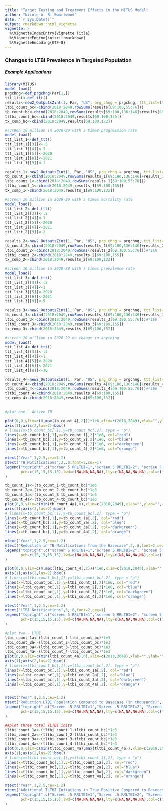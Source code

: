 ```yaml
---
title: "Target Testing and Treatment Effects in the MITUS Model"
author: "Nicole A. B. Swartwood"
date: "`r Sys.Date()`"
output: rmarkdown::html_vignette
vignette: >
  %\VignetteIndexEntry{Vignette Title}
  %\VignetteEngine{knitr::rmarkdown}
  %\VignetteEncoding{UTF-8}
---
```

  
### Changes to LTBI Prevalence in Targeted Population 

##### Example Applications 
```r
library(MITUS)
model_load()
prgchng<-def_prgchng(Par[1,])
ttt_list<-def_ttt()
results<-new2_OutputsZint(1, Par, "US", prg_chng = prgchng, ttt_list=ttt_list)
ltbi_count_bc<-cbind(2018:2049,rowSums(results[69:100,55:76]))
tb_count_bc<-cbind(2018:2049,rowSums(results[69:100,136:146]+results[69:100,189:199]))
tltbi_count_bc<-cbind(2018:2049,results[69:100,155])
tx_comp_bc<-cbind(2018:2049,results[69:100,132])

#screen 10 million in 2020-29 with 5 times progression rate 
model_load()
ttt_list_1<-def_ttt()
ttt_list_1[[3]]<-.5
ttt_list_1[[4]]<-1
ttt_list_1[[5]]<-2020
ttt_list_1[[6]]<-2021
ttt_list_1[[9]]<-1

results_1<-new2_OutputsZint(1, Par, "US", prg_chng = prgchng, ttt_list=ttt_list_1)
tb_count_1<-cbind(2018:2049,rowSums(results_1[69:100,136:146]+results_1[69:100,189:199]))
ltbi_count_1<-cbind(2018:2049,rowSums(results_1[69:100,55:76]))
tltbi_count_1<-cbind(2018:2049,results_1[69:100,155])
tx_comp_1<-cbind(2018:2049,results_1[69:100,132])

#screen 10 million in 2020-29 with 5 times mortality rate 
model_load()
ttt_list_2<-def_ttt()
ttt_list_2[[3]]<-.5
ttt_list_2[[4]]<-1
ttt_list_2[[5]]<-2020
ttt_list_2[[6]]<-2021
ttt_list_2[[9]]<-2

results_2<-new2_OutputsZint(1, Par, "US", prg_chng = prgchng, ttt_list=ttt_list_2)
tb_count_2<-cbind(2018:2049,rowSums(results_2[69:100,136:146]+results_2[69:100,189:199]))#*1E6
ltbi_count_2<-cbind(2018:2049,rowSums(results_2[69:100,55:76]))#*1E6
tltbi_count_2<-cbind(2018:2049,results_2[69:100,155])
tx_comp_2<-cbind(2018:2049,results_2[69:100,132])

#screen 10 million in 2020-29 with 5 times prevalence rate 
model_load()
ttt_list_3<-def_ttt()
ttt_list_3[[3]]<-.5
ttt_list_3[[4]]<-1
ttt_list_3[[5]]<-2020
ttt_list_3[[6]]<-2021
ttt_list_3[[9]]<-5

results_3<-new2_OutputsZint(1, Par, "US", prg_chng = prgchng, ttt_list=ttt_list_3)
tb_count_3<-cbind(2018:2049,rowSums(results_3[69:100,136:146]+results_3[69:100,189:199]))#*1E6
ltbi_count_3<-cbind(2018:2049,rowSums(results_3[69:100,55:76]))#*1E6
tltbi_count_3<-cbind(2018:2049,results_3[69:100,155])
tx_comp_3<-cbind(2018:2049,results_3[69:100,132])

#screen 10 million in 2020-29 no change in anything
model_load()
ttt_list_4<-def_ttt()
ttt_list_4[[3]]<-.5
ttt_list_4[[4]]<-1
ttt_list_4[[5]]<-2020
ttt_list_4[[6]]<-2021
ttt_list_4[[9]]<-10

results_4<-new2_OutputsZint(1, Par, "US", prg_chng = prgchng, ttt_list=ttt_list_4)
tb_count_4<-cbind(2018:2049,rowSums(results_4[69:100,136:146]+results_4[69:100,189:199]))#*1E6
ltbi_count_4<-cbind(2018:2049,rowSums(results_4[69:100,55:76]))#*1E6
tltbi_count_4<-cbind(2018:2049,results_4[69:100,155])
tx_comp_4<-cbind(2018:2049,results_4[69:100,132])


#plot one - Active TB

plot(0,0,ylim=c(0,max(tb_count_4[,2]))*1e6,xlim=c(2018,2049),xlab="",ylab="",axes=F,col=NA)
axis(1);axis(2,las=2);box()
# lines(x=tb_count_bc[,1],y=tb_count_bc[,2], type = "p")
lines(x=tb_count_bc[,1],y=tb_count_1[,2]*1e6, col="red")
lines(x=tb_count_bc[,1],y=tb_count_2[,2]*1e6, col="blue")
lines(x=tb_count_bc[,1],y=tb_count_3[,2]*1e6, col="darkgreen")
lines(x=tb_count_bc[,1],y=tb_count_4[,2]*1e6, col="orange")

mtext("Year",1,2.5,cex=1.2)
mtext("TB Notifications",3,.8,font=2,cex=1)
legend("topright",c("screen 5 RRLTBI=1","screen 5 RRLTBI=2", "screen 5 RRLTBI=5", "screen 5 RRLTBI=10"),cex=1,
       pch=c(15,15,15,15),lwd=c(NA,NA,NA,NA),lty=c(NA,NA,NA,NA),col=c("red", "blue", "darkgreen", "orange"),bg="white",pt.cex=c(1.8,1.8,1.8, 1.8)
)

tb_count_1a<-(tb_count_1-tb_count_bc)*1e6
tb_count_2a<-(tb_count_2-tb_count_bc)*1e6
tb_count_3a<-(tb_count_3-tb_count_bc)*1e6
tb_count_4a<-(tb_count_4-tb_count_bc)*1e6
plot(0,0,ylim=c(min(tb_count_4a),0),xlim=c(2018,2049),xlab="",ylab="",axes=F,col=NA)
axis(1);axis(2,las=2);box()
# lines(x=tb_count_bc[,1],y=tb_count_bc[,2], type = "p")
lines(x=tb_count_bc[,1],y=tb_count_1a[,2], col="red")
lines(x=tb_count_bc[,1],y=tb_count_2a[,2], col="blue")
lines(x=tb_count_bc[,1],y=tb_count_3a[,2], col="darkgreen")
lines(x=tb_count_bc[,1],y=tb_count_4a[,2], col="orange")

mtext("Year",1,2.5,cex=1.2)
mtext("Reduction in TB Notifications from the Basecase",3,.8,font=2,cex=1)
legend("topright",c("screen 5 RRLTBI=1","screen 5 RRLTBI=2", "screen 5 RRLTBI=5", "screen 5 RRLTBI=10"),cex=1,
       pch=c(15,15,15,15),lwd=c(NA,NA,NA,NA),lty=c(NA,NA,NA,NA),col=c("red", "blue", "darkgreen", "orange"),bg="white",pt.cex=c(1.8,1.8,1.8, 1.8)
)

plot(0,0,ylim=c(0,max(ltbi_count_4[,2]))*1e6,xlim=c(2018,2049),xlab="",ylab="",axes=F,col=NA)
axis(1);axis(2,las=2);box()
# lines(x=ltbi_count_bc[,1],y=ltbi_count_bc[,2], type = "p")
lines(x=ltbi_count_bc[,1],y=ltbi_count_1[,2]*1e6, col="red")
lines(x=ltbi_count_bc[,1],y=ltbi_count_2[,2]*1e6, col="blue")
lines(x=ltbi_count_bc[,1],y=ltbi_count_3[,2]*1e6, col="darkgreen")
lines(x=ltbi_count_bc[,1],y=ltbi_count_4[,2]*1e6, col="orange")

mtext("Year",1,2.5,cex=1.2)
mtext("LTBI Notifications",3,.8,font=2,cex=1)
legend("topright",c("screen 5 RRLTBI=1","screen 5 RRLTBI=2", "screen 5 RRLTBI=5", "screen 5 RRLTBI=10"),cex=1,
       pch=c(15,15,15,15),lwd=c(NA,NA,NA,NA),lty=c(NA,NA,NA,NA),col=c("red", "blue", "darkgreen", "orange"),bg="white",pt.cex=c(1.8,1.8,1.8, 1.8)
)

#plot two - LTBI
ltbi_count_1a<-(ltbi_count_1-ltbi_count_bc)*1e3
ltbi_count_2a<-(ltbi_count_2-ltbi_count_bc)*1e3
ltbi_count_3a<-(ltbi_count_3-ltbi_count_bc)*1e3
ltbi_count_4a<-(ltbi_count_4-ltbi_count_bc)*1e3
plot(0,0,ylim=c(min(ltbi_count_4a),0),xlim=c(2018,2049),xlab="",ylab="",axes=F,col=NA)
axis(1);axis(2,las=2);box()
# lines(x=ltbi_count_bc[,1],y=ltbi_count_bc[,2], type = "p")
lines(x=ltbi_count_bc[,1],y=ltbi_count_1a[,2], col="red")
lines(x=ltbi_count_bc[,1],y=ltbi_count_2a[,2], col="blue")
lines(x=ltbi_count_bc[,1],y=ltbi_count_3a[,2], col="darkgreen")
lines(x=ltbi_count_bc[,1],y=ltbi_count_4a[,2], col="orange")


mtext("Year",1,2.5,cex=1.2)
mtext("Reduction LTBI Population Compared to BaseCase (in thousands)",3,.8,font=2,cex=1)
legend("topright",c("Screen .5 RRLTBI=1","Screen .5 RRLTBI=2", "Screen .5 RRLTBI=5", "Screen .5 RRLTBI=10"),cex=1,
       pch=c(15,15,15,15),lwd=c(NA,NA,NA,NA),lty=c(NA,NA,NA,NA),col=c("red", "blue", "darkgreen", "orange"),bg="white",pt.cex=c(1.8,1.8,1.8, 1.8)
)

##plot three total TLTBI inits 
tltbi_count_1a<-(tltbi_count_1-tltbi_count_bc)*1e3
tltbi_count_2a<-(tltbi_count_2-tltbi_count_bc)*1e3
tltbi_count_3a<-(tltbi_count_3-tltbi_count_bc)*1e3
tltbi_count_4a<-(tltbi_count_4-tltbi_count_bc)*1e3
plot(0,0,ylim=c(min(tltbi_count_4a),max(tltbi_count_4a)),xlim=c(2018,2049),xlab="",ylab="",axes=F,col=NA)
axis(1);axis(2,las=2);box()
# lines(x=tltbi_count_bc[,1],y=tltbi_count_1[,2], type = "p")
lines(x=tltbi_count_bc[,1],y=tltbi_count_1a[,2], col="red")
lines(x=tltbi_count_bc[,1],y=tltbi_count_2a[,2], col="blue")
lines(x=tltbi_count_bc[,1],y=tltbi_count_3a[,2], col="darkgreen")
lines(x=tltbi_count_bc[,1],y=tltbi_count_4a[,2], col="orange")

mtext("Year",1,2.5,cex=1.2)
mtext("Additional TLTBI Initations in True Positive Compared to Basecase (in thousands)",3,.8,font=2,cex=1)
legend("topright",c("Screen .5 RRLTBI=1","Screen .5 RRLTBI=2", "Screen .5 RRLTBI=5", "Screen .5 RRLTBI=10"),cex=1,
       pch=c(15,15,15,15),lwd=c(NA,NA,NA,NA),lty=c(NA,NA,NA,NA),col=c("red", "blue", "darkgreen", "orange"),bg="white",pt.cex=c(1.8,1.8,1.8, 1.8)
)
```
<!-- ### Changes to TB Progression RR in Targeted Population -->
<!-- ```{r, warning=FALSE, message=FALSE,echo=FALSE, fig.width=7.5, fig.height=6.5} -->
<!-- library(MITUS) -->
<!-- model_load() -->
<!-- prgchng<-def_prgchng(Par[1,]) -->
<!-- ttt_list<-def_ttt() -->
<!-- results<-new2_OutputsZint(1, Par, "US", prg_chng = prgchng, ttt_list=ttt_list) -->
<!-- ltbi_count_bc<-cbind(2018:2049,rowSums(results[69:100,55:76])) -->
<!-- tb_count_bc<-cbind(2018:2049,rowSums(results[69:100,136:146]+results[69:100,189:199])) -->
<!-- tltbi_count_bc<-cbind(2018:2049,results[69:100,155]) -->
<!-- tx_comp_bc<-cbind(2018:2049,results[69:100,132]) -->

<!-- #screen 10 million in 2020-29 with 5 times progression rate -->
<!-- model_load() -->
<!-- ttt_list_1<-def_ttt() -->
<!-- ttt_list_1[[3]]<-.5 -->
<!-- ttt_list_1[[4]]<-1 -->
<!-- ttt_list_1[[5]]<-2020 -->
<!-- ttt_list_1[[6]]<-2021 -->
<!-- ttt_list_1[[7]]<-1 -->

<!-- results_1<-new2_OutputsZint(1, Par, "US", prg_chng = prgchng, ttt_list=ttt_list_1) -->
<!-- tb_count_1<-cbind(2018:2049,rowSums(results_1[69:100,136:146]+results_1[69:100,189:199])) -->
<!-- ltbi_count_1<-cbind(2018:2049,rowSums(results_1[69:100,55:76])) -->
<!-- tltbi_count_1<-cbind(2018:2049,results_1[69:100,155]) -->
<!-- tx_comp_1<-cbind(2018:2049,results_1[69:100,132]) -->

<!-- #screen 10 million in 2020-29 with 5 times mortality rate -->
<!-- model_load() -->
<!-- ttt_list_2<-def_ttt() -->
<!-- ttt_list_2[[3]]<-.5 -->
<!-- ttt_list_2[[4]]<-1 -->
<!-- ttt_list_2[[5]]<-2020 -->
<!-- ttt_list_2[[6]]<-2021 -->
<!-- ttt_list_2[[7]]<-2 -->

<!-- results_2<-new2_OutputsZint(1, Par, "US", prg_chng = prgchng, ttt_list=ttt_list_2) -->
<!-- tb_count_2<-cbind(2018:2049,rowSums(results_2[69:100,136:146]+results_2[69:100,189:199]))#*1E6 -->
<!-- ltbi_count_2<-cbind(2018:2049,rowSums(results_2[69:100,55:76]))#*1E6 -->
<!-- tltbi_count_2<-cbind(2018:2049,results_2[69:100,155]) -->
<!-- tx_comp_2<-cbind(2018:2049,results_2[69:100,132]) -->

<!-- #screen 10 million in 2020-29 with 5 times prevalence rate -->
<!-- model_load() -->
<!-- ttt_list_3<-def_ttt() -->
<!-- ttt_list_3[[3]]<-.5 -->
<!-- ttt_list_3[[4]]<-1 -->
<!-- ttt_list_3[[5]]<-2020 -->
<!-- ttt_list_3[[6]]<-2021 -->
<!-- ttt_list_3[[7]]<-5 -->

<!-- results_3<-new2_OutputsZint(1, Par, "US", prg_chng = prgchng, ttt_list=ttt_list_3) -->
<!-- tb_count_3<-cbind(2018:2049,rowSums(results_3[69:100,136:146]+results_3[69:100,189:199]))#*1E6 -->
<!-- ltbi_count_3<-cbind(2018:2049,rowSums(results_3[69:100,55:76]))#*1E6 -->
<!-- tltbi_count_3<-cbind(2018:2049,results_3[69:100,155]) -->
<!-- tx_comp_3<-cbind(2018:2049,results_3[69:100,132]) -->

<!-- #screen 10 million in 2020-29 no change in anything -->
<!-- model_load() -->
<!-- ttt_list_4<-def_ttt() -->
<!-- ttt_list_4[[3]]<-.5 -->
<!-- ttt_list_4[[4]]<-1 -->
<!-- ttt_list_4[[5]]<-2020 -->
<!-- ttt_list_4[[6]]<-2021 -->
<!-- ttt_list_4[[7]]<-7 -->

<!-- results_4<-new2_OutputsZint(1, Par, "US", prg_chng = prgchng, ttt_list=ttt_list_4) -->
<!-- tb_count_4<-cbind(2018:2049,rowSums(results_4[69:100,136:146]+results_4[69:100,189:199]))#*1E6 -->
<!-- ltbi_count_4<-cbind(2018:2049,rowSums(results_4[69:100,55:76]))#*1E6 -->
<!-- tltbi_count_4<-cbind(2018:2049,results_4[69:100,155]) -->
<!-- tx_comp_4<-cbind(2018:2049,results_4[69:100,132]) -->


<!-- #plot one - Active TB -->
<!-- tb_count_1a<-(tb_count_1-tb_count_bc)*1e6 -->
<!-- tb_count_2a<-(tb_count_2-tb_count_bc)*1e6 -->
<!-- tb_count_3a<-(tb_count_3-tb_count_bc)*1e6 -->
<!-- tb_count_4a<-(tb_count_4-tb_count_bc)*1e6 -->
<!-- plot(0,0,ylim=c(min(tb_count_4a),0),xlim=c(2018,2049),xlab="",ylab="",axes=F,col=NA) -->
<!-- axis(1);axis(2,las=2);box() -->
<!-- lines(x=tb_count_bc[,1],y=tb_count_bc[,2], type = "p") -->
<!-- lines(x=tb_count_bc[,1],y=tb_count_1a[,2], col="red") -->
<!-- lines(x=tb_count_bc[,1],y=tb_count_2a[,2], col="blue") -->
<!-- lines(x=tb_count_bc[,1],y=tb_count_3a[,2], col="darkgreen") -->
<!-- lines(x=tb_count_bc[,1],y=tb_count_4a[,2], col="orange") -->

<!-- mtext("Year",1,2.5,cex=1.2) -->
<!-- mtext("Reduction in TB Notifications in the Basecase",3,.8,font=2,cex=1) -->
<!-- legend("topright",c("Screen .5 RRPRG=1","Screen .5 RRPRG=2", "Screen .5 RRPRG=5", "Screen .5 RRPRG=7"),cex=1, -->
<!--        pch=c(15,15,15,15),lwd=c(NA,NA,NA,NA),lty=c(NA,NA,NA,NA),col=c("red", "blue", "darkgreen", "orange"),bg="white",pt.cex=c(1.8,1.8,1.8, 1.8) -->
<!-- ) -->

<!-- #plot two - LTBI -->
<!-- ltbi_count_1a<-(ltbi_count_1-ltbi_count_bc)*1e3 -->
<!-- ltbi_count_2a<-(ltbi_count_2-ltbi_count_bc)*1e3 -->
<!-- ltbi_count_3a<-(ltbi_count_3-ltbi_count_bc)*1e3 -->
<!-- ltbi_count_4a<-(ltbi_count_4-ltbi_count_bc)*1e3 -->
<!-- plot(0,0,ylim=c(min(ltbi_count_1a),max(ltbi_count_1a)),xlim=c(2018,2049),xlab="",ylab="",axes=F,col=NA) -->
<!-- axis(1);axis(2,las=2);box() -->
<!-- lines(x=ltbi_count_bc[,1],y=ltbi_count_bc[,2], type = "p") -->
<!-- lines(x=ltbi_count_bc[,1],y=ltbi_count_1a[,2], col="red") -->
<!-- lines(x=ltbi_count_bc[,1],y=ltbi_count_2a[,2], col="blue") -->
<!-- lines(x=ltbi_count_bc[,1],y=ltbi_count_3a[,2], col="darkgreen") -->
<!-- lines(x=ltbi_count_bc[,1],y=ltbi_count_4a[,2], col="orange") -->


<!-- mtext("Year",1,2.5,cex=1.2) -->
<!-- mtext("Reduction LTBI Population Compared to BaseCase (in thousands)",3,.8,font=2,cex=1) -->
<!-- legend("topright",c("Screen .5 RRPRG=1","Screen .5 RRPRG=2", "Screen .5 RRPRG=5", "Screen .5 RRPRG=7"),cex=1, -->
<!--        pch=c(15,15,15,15),lwd=c(NA,NA,NA,NA),lty=c(NA,NA,NA,NA),col=c("red", "blue", "darkgreen", "orange"),bg="white",pt.cex=c(1.8,1.8,1.8, 1.8) -->
<!-- ) -->

<!-- ##plot three total TLTBI inits -->
<!-- tltbi_count_1a<-(tltbi_count_1-tltbi_count_bc)*1e3 -->
<!-- tltbi_count_2a<-(tltbi_count_2-tltbi_count_bc)*1e3 -->
<!-- tltbi_count_3a<-(tltbi_count_3-tltbi_count_bc)*1e3 -->
<!-- tltbi_count_4a<-(tltbi_count_4-tltbi_count_bc)*1e3 -->
<!-- plot(0,0,ylim=c(min(tltbi_count_1a),max(tltbi_count_3a)),xlim=c(2018,2049),xlab="",ylab="",axes=F,col=NA) -->
<!-- axis(1);axis(2,las=2);box() -->
<!-- lines(x=tltbi_count_bc[,1],y=tltbi_count_1[,2], type = "p") -->
<!-- lines(x=tltbi_count_bc[,1],y=tltbi_count_1a[,2], col="red") -->
<!-- lines(x=tltbi_count_bc[,1],y=tltbi_count_2a[,2], col="blue") -->
<!-- lines(x=tltbi_count_bc[,1],y=tltbi_count_3a[,2], col="darkgreen") -->
<!-- lines(x=tltbi_count_bc[,1],y=tltbi_count_4a[,2], col="orange") -->

<!-- mtext("Year",1,2.5,cex=1.2) -->
<!-- mtext("Additional TLTBI Initations in True Positive Compared to Basecase (in thousands)",3,.8,font=2,cex=1) -->
<!-- legend("topright",c("Screen .5 RRPRG=1","Screen .5 RRPRG=2", "Screen .5 RRPRG=5", "Screen .5 RRPRG=7"),cex=1, -->
<!--        pch=c(15,15,15,15),lwd=c(NA,NA,NA,NA),lty=c(NA,NA,NA,NA),col=c("red", "blue", "darkgreen", "orange"),bg="white",pt.cex=c(1.8,1.8,1.8, 1.8) -->
<!-- ) -->
<!-- ``` -->


<!-- ### Changes to All-Cause Mortality RR in Targeted Population -->
<!-- ```{r, warning=FALSE, message=FALSE,echo=FALSE, fig.width=7.5, fig.height=6.5} -->
<!-- library(MITUS) -->
<!-- model_load() -->
<!-- prgchng<-def_prgchng(Par[1,]) -->
<!-- ttt_list<-def_ttt() -->
<!-- results<-new2_OutputsZint(1, Par, "US", prg_chng = prgchng, ttt_list=ttt_list) -->
<!-- ltbi_count_bc<-cbind(2018:2049,rowSums(results[69:100,55:76])) -->
<!-- tb_count_bc<-cbind(2018:2049,rowSums(results[69:100,136:146]+results[69:100,189:199])) -->
<!-- tltbi_count_bc<-cbind(2018:2049,results[69:100,155]) -->
<!-- tx_comp_bc<-cbind(2018:2049,results[69:100,132]) -->

<!-- #screen 10 million in 2020-29 with 5 times progression rate -->
<!-- model_load() -->
<!-- ttt_list_1<-def_ttt() -->
<!-- ttt_list_1[[3]]<-.5 -->
<!-- ttt_list_1[[4]]<-1 -->
<!-- ttt_list_1[[5]]<-2020 -->
<!-- ttt_list_1[[6]]<-2021 -->
<!-- ttt_list_1[[8]]<-1 -->

<!-- results_1<-new2_OutputsZint(1, Par, "US", prg_chng = prgchng, ttt_list=ttt_list_1) -->
<!-- tb_count_1<-cbind(2018:2049,rowSums(results_1[69:100,136:146]+results_1[69:100,189:199])) -->
<!-- ltbi_count_1<-cbind(2018:2049,rowSums(results_1[69:100,55:76])) -->
<!-- tltbi_count_1<-cbind(2018:2049,results_1[69:100,155]) -->
<!-- tx_comp_1<-cbind(2018:2049,results_1[69:100,132]) -->

<!-- #screen 10 million in 2020-29 with 5 times mortality rate -->
<!-- model_load() -->
<!-- ttt_list_2<-def_ttt() -->
<!-- ttt_list_2[[3]]<-.5 -->
<!-- ttt_list_2[[4]]<-1 -->
<!-- ttt_list_2[[5]]<-2020 -->
<!-- ttt_list_2[[6]]<-2021 -->
<!-- ttt_list_2[[8]]<-2 -->

<!-- results_2<-new2_OutputsZint(1, Par, "US", prg_chng = prgchng, ttt_list=ttt_list_2) -->
<!-- tb_count_2<-cbind(2018:2049,rowSums(results_2[69:100,136:146]+results_2[69:100,189:199]))#*1E6 -->
<!-- ltbi_count_2<-cbind(2018:2049,rowSums(results_2[69:100,55:76]))#*1E6 -->
<!-- tltbi_count_2<-cbind(2018:2049,results_2[69:100,155]) -->
<!-- tx_comp_2<-cbind(2018:2049,results_2[69:100,132]) -->

<!-- #screen 10 million in 2020-29 with 5 times prevalence rate -->
<!-- model_load() -->
<!-- ttt_list_3<-def_ttt() -->
<!-- ttt_list_3[[3]]<-.5 -->
<!-- ttt_list_3[[4]]<-1 -->
<!-- ttt_list_3[[5]]<-2020 -->
<!-- ttt_list_3[[6]]<-2021 -->
<!-- ttt_list_3[[8]]<-5 -->

<!-- results_3<-new2_OutputsZint(1, Par, "US", prg_chng = prgchng, ttt_list=ttt_list_3) -->
<!-- tb_count_3<-cbind(2018:2049,rowSums(results_3[69:100,136:146]+results_3[69:100,189:199]))#*1E6 -->
<!-- ltbi_count_3<-cbind(2018:2049,rowSums(results_3[69:100,55:76]))#*1E6 -->
<!-- tltbi_count_3<-cbind(2018:2049,results_3[69:100,155]) -->
<!-- tx_comp_3<-cbind(2018:2049,results_3[69:100,132]) -->

<!-- #screen 10 million in 2020-29 no change in anything -->
<!-- model_load() -->
<!-- ttt_list_4<-def_ttt() -->
<!-- ttt_list_4[[3]]<-.5 -->
<!-- ttt_list_4[[4]]<-1 -->
<!-- ttt_list_4[[5]]<-2020 -->
<!-- ttt_list_4[[6]]<-2021 -->
<!-- ttt_list_4[[8]]<-10 -->

<!-- results_4<-new2_OutputsZint(1, Par, "US", prg_chng = prgchng, ttt_list=ttt_list_4) -->
<!-- tb_count_4<-cbind(2018:2049,rowSums(results_4[69:100,136:146]+results_4[69:100,189:199]))#*1E6 -->
<!-- ltbi_count_4<-cbind(2018:2049,rowSums(results_4[69:100,55:76]))#*1E6 -->
<!-- tltbi_count_4<-cbind(2018:2049,results_4[69:100,155]) -->
<!-- tx_comp_4<-cbind(2018:2049,results_4[69:100,132]) -->


<!-- #plot one - Active TB -->
<!-- tb_count_1a<-(tb_count_1-tb_count_bc)*1e6 -->
<!-- tb_count_2a<-(tb_count_2-tb_count_bc)*1e6 -->
<!-- tb_count_3a<-(tb_count_3-tb_count_bc)*1e6 -->
<!-- tb_count_4a<-(tb_count_4-tb_count_bc)*1e6 -->
<!-- plot(0,0,ylim=c(min(tb_count_1a),0),xlim=c(2018,2049),xlab="",ylab="",axes=F,col=NA) -->
<!-- axis(1);axis(2,las=2);box() -->
<!-- # lines(x=tb_count_bc[,1],y=tb_count_bc[,2], type = "p") -->
<!-- lines(x=tb_count_bc[,1],y=tb_count_1a[,2], col="red") -->
<!-- lines(x=tb_count_bc[,1],y=tb_count_2a[,2], col="blue") -->
<!-- lines(x=tb_count_bc[,1],y=tb_count_3a[,2], col="darkgreen") -->
<!-- lines(x=tb_count_bc[,1],y=tb_count_4a[,2], col="orange") -->

<!-- mtext("Year",1,2.5,cex=1.2) -->
<!-- mtext("Reduction in TB Notifications in the Basecase",3,.8,font=2,cex=1) -->
<!-- legend("topright",c("Screen .5 RRMU=1","Screen .5 RRMU=2", "Screen .5 RRMU=5", "Screen .5 RRMU=10"),cex=1, -->
<!--        pch=c(15,15,15,15),lwd=c(NA,NA,NA,NA),lty=c(NA,NA,NA,NA),col=c("red", "blue", "darkgreen", "orange"),bg="white",pt.cex=c(1.8,1.8,1.8, 1.8) -->
<!-- ) -->

<!-- #plot two - LTBI -->
<!-- ltbi_count_1a<-(ltbi_count_1-ltbi_count_bc)*1e3 -->
<!-- ltbi_count_2a<-(ltbi_count_2-ltbi_count_bc)*1e3 -->
<!-- ltbi_count_3a<-(ltbi_count_3-ltbi_count_bc)*1e3 -->
<!-- ltbi_count_4a<-(ltbi_count_4-ltbi_count_bc)*1e3 -->
<!-- plot(0,0,ylim=c(min(ltbi_count_1a),0),xlim=c(2018,2049),xlab="",ylab="",axes=F,col=NA) -->
<!-- axis(1);axis(2,las=2);box() -->
<!-- # lines(x=ltbi_count_bc[,1],y=ltbi_count_bc[,2], type = "p") -->
<!-- lines(x=ltbi_count_bc[,1],y=ltbi_count_1a[,2], col="red") -->
<!-- lines(x=ltbi_count_bc[,1],y=ltbi_count_2a[,2], col="blue") -->
<!-- lines(x=ltbi_count_bc[,1],y=ltbi_count_3a[,2], col="darkgreen") -->
<!-- lines(x=ltbi_count_bc[,1],y=ltbi_count_4a[,2], col="orange") -->


<!-- mtext("Year",1,2.5,cex=1.2) -->
<!-- mtext("Reduction LTBI Population Compared to BaseCase (in thousands)",3,.8,font=2,cex=1) -->
<!-- legend("topright",c("Screen .5 RRMU=1","Screen .5 RRMU=2", "Screen .5 RRMU=5", "Screen .5 RRMU=10"),cex=1, -->
<!--        pch=c(15,15,15,15),lwd=c(NA,NA,NA,NA),lty=c(NA,NA,NA,NA),col=c("red", "blue", "darkgreen", "orange"),bg="white",pt.cex=c(1.8,1.8,1.8, 1.8) -->
<!-- ) -->

<!-- ##plot three total TLTBI inits -->
<!-- tltbi_count_1a<-(tltbi_count_1-tltbi_count_bc)*1e3 -->
<!-- tltbi_count_2a<-(tltbi_count_2-tltbi_count_bc)*1e3 -->
<!-- tltbi_count_3a<-(tltbi_count_3-tltbi_count_bc)*1e3 -->
<!-- tltbi_count_4a<-(tltbi_count_4-tltbi_count_bc)*1e3 -->
<!-- plot(0,0,ylim=c(min(tltbi_count_1a),max(tltbi_count_4a)),xlim=c(2018,2049),xlab="",ylab="",axes=F,col=NA) -->
<!-- axis(1);axis(2,las=2);box() -->
<!-- # lines(x=tltbi_count_bc[,1],y=tltbi_count_1[,2], type = "p") -->
<!-- lines(x=tltbi_count_bc[,1],y=tltbi_count_1a[,2], col="red") -->
<!-- lines(x=tltbi_count_bc[,1],y=tltbi_count_2a[,2], col="blue") -->
<!-- lines(x=tltbi_count_bc[,1],y=tltbi_count_3a[,2], col="darkgreen") -->
<!-- lines(x=tltbi_count_bc[,1],y=tltbi_count_4a[,2], col="orange") -->

<!-- mtext("Year",1,2.5,cex=1.2) -->
<!-- mtext("Additional TLTBI Initations in True Positive Compared to Basecase (in thousands)",3,.8,font=2,cex=1) -->
<!-- legend("topright",c("Screen .5 RRMU=1","Screen .5 RRMU=2", "Screen .5 RRMU=5", "Screen .5 RRMU=10"),cex=1, -->
<!--        pch=c(15,15,15,15),lwd=c(NA,NA,NA,NA),lty=c(NA,NA,NA,NA),col=c("red", "blue", "darkgreen", "orange"),bg="white",pt.cex=c(1.8,1.8,1.8, 1.8) -->
<!-- ) -->
<!-- ``` -->
